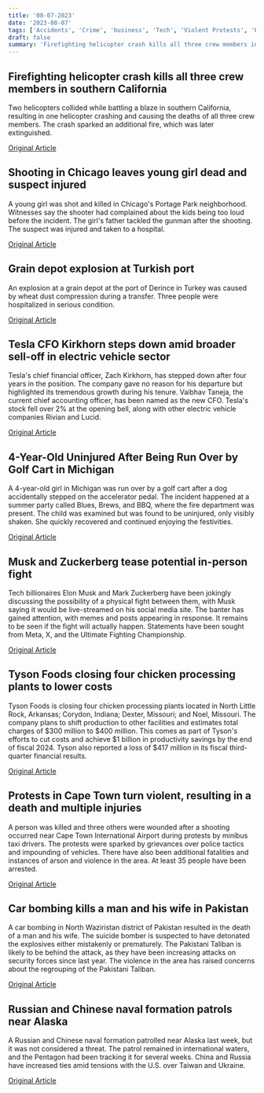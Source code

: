 ```yaml
---
title: '08-07-2023'
date: '2023-08-07'
tags: ['Accidents', 'Crime', 'business', 'Tech', 'Violent Protests', 'Pakistan', 'Naval formation']
draft: false
summary: 'Firefighting helicopter crash kills all three crew members in southern California...'
---
```


## Firefighting helicopter crash kills all three crew members in southern California
Two helicopters collided while battling a blaze in southern California, resulting in one helicopter crashing and causing the deaths of all three crew members. The crash sparked an additional fire, which was later extinguished.

[Original Article](https://abcnews.go.com/US/3-dead-firefighting-helicopter-crash-california-after-midair/story?id=102063948)

## Shooting in Chicago leaves young girl dead and suspect injured
A young girl was shot and killed in Chicago's Portage Park neighborhood. Witnesses say the shooter had complained about the kids being too loud before the incident. The girl's father tackled the gunman after the shooting. The suspect was injured and taken to a hospital.

[Original Article](https://abcnews.go.com/US/wireStory/8-year-chicago-girl-fatally-shot-man-upset-102070356)

## Grain depot explosion at Turkish port
An explosion at a grain depot at the port of Derince in Turkey was caused by wheat dust compression during a transfer. Three people were hospitalized in serious condition.

[Original Article](https://abcnews.go.com/International/wireStory/12-people-injured-blast-port-northwest-turkey-102072073)

## Tesla CFO Kirkhorn steps down amid broader sell-off in electric vehicle sector
Tesla's chief financial officer, Zach Kirkhorn, has stepped down after four years in the position. The company gave no reason for his departure but highlighted its tremendous growth during his tenure. Vaibhav Taneja, the current chief accounting officer, has been named as the new CFO. Tesla's stock fell over 2% at the opening bell, along with other electric vehicle companies Rivian and Lucid.

[Original Article](https://abcnews.go.com/Business/wireStory/tesla-cfo-zachary-kirkhorn-steps-remain-company-years-102070969)

## 4-Year-Old Uninjured After Being Run Over by Golf Cart in Michigan
A 4-year-old girl in Michigan was run over by a golf cart after a dog accidentally stepped on the accelerator pedal. The incident happened at a summer party called Blues, Brews, and BBQ, where the fire department was present. The child was examined but was found to be uninjured, only visibly shaken. She quickly recovered and continued enjoying the festivities.

[Original Article](https://abcnews.go.com/US/4-year-run-golf-cart-after-dog-accidentally/story?id=102060683)

## Musk and Zuckerberg tease potential in-person fight
Tech billionaires Elon Musk and Mark Zuckerberg have been jokingly discussing the possibility of a physical fight between them, with Musk saying it would be live-streamed on his social media site. The banter has gained attention, with memes and posts appearing in response. It remains to be seen if the fight will actually happen. Statements have been sought from Meta, X, and the Ultimate Fighting Championship.

[Original Article](https://abcnews.go.com/US/wireStory/elon-musk-surgery-proposed-cage-match-mark-zuckerberg-102071875)

## Tyson Foods closing four chicken processing plants to lower costs
Tyson Foods is closing four chicken processing plants located in North Little Rock, Arkansas; Corydon, Indiana; Dexter, Missouri; and Noel, Missouri. The company plans to shift production to other facilities and estimates total charges of $300 million to $400 million. This comes as part of Tyson's efforts to cut costs and achieve $1 billion in productivity savings by the end of fiscal 2024. Tyson also reported a loss of $417 million in its fiscal third-quarter financial results.

[Original Article](https://abcnews.go.com/Business/wireStory/tyson-foods-closing-4-chicken-processing-plants-cost-102070452)

## Protests in Cape Town turn violent, resulting in a death and multiple injuries
A person was killed and three others were wounded after a shooting occurred near Cape Town International Airport during protests by minibus taxi drivers. The protests were sparked by grievances over police tactics and impounding of vehicles. There have also been additional fatalities and instances of arson and violence in the area. At least 35 people have been arrested.

[Original Article](https://abcnews.go.com/International/wireStory/2-people-fatally-shot-day-protests-south-african-102070529)

## Car bombing kills a man and his wife in Pakistan
A car bombing in North Waziristan district of Pakistan resulted in the death of a man and his wife. The suicide bomber is suspected to have detonated the explosives either mistakenly or prematurely. The Pakistani Taliban is likely to be behind the attack, as they have been increasing attacks on security forces since last year. The violence in the area has raised concerns about the regrouping of the Pakistani Taliban.

[Original Article](https://abcnews.go.com/International/wireStory/suicide-bomber-prematurely-detonates-explosives-northwest-pakistan-killing-102064540)

## Russian and Chinese naval formation patrols near Alaska
A Russian and Chinese naval formation patrolled near Alaska last week, but it was not considered a threat. The patrol remained in international waters, and the Pentagon had been tracking it for several weeks. China and Russia have increased ties amid tensions with the U.S. over Taiwan and Ukraine.

[Original Article](https://abcnews.go.com/Politics/russian-chinese-ships-patrolled-alaska-threat-us-officials/story?id=102058344)
